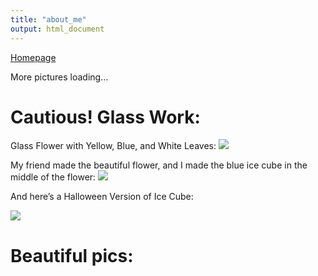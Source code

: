 ```yaml
---
title: "about_me"
output: html_document
---
```


[Homepage](index.html)

More pictures loading...

# Cautious! Glass Work:

Glass Flower with Yellow, Blue, and White Leaves:
![](images/glass_flower1.JPG)

My friend made the beautiful flower, and I made the blue ice cube in the middle of the flower:
![](images/glass_flower2.JPG)

And here's a Halloween Version of Ice Cube:

![](images/ice_cube.jpg)

# Beautiful pics:


